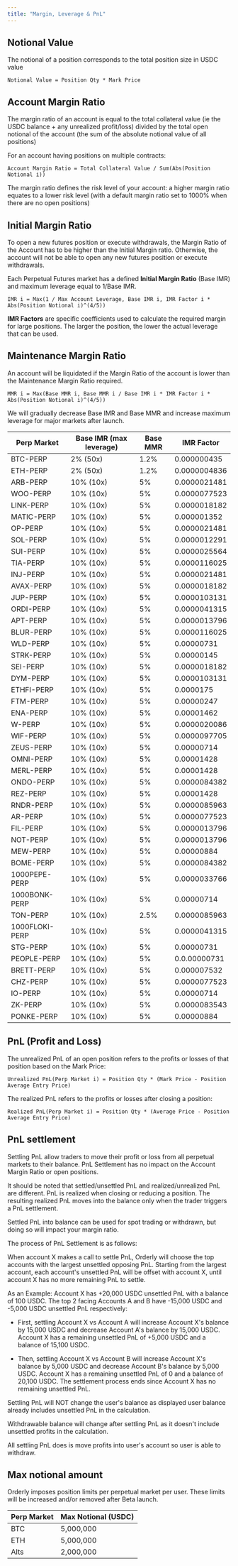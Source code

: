 ```yaml
---
title: "Margin, Leverage & PnL"
---
```


## Notional Value

The notional of a position corresponds to the total position size in USDC value

```
Notional Value = Position Qty * Mark Price
```

## Account Margin Ratio

The margin ratio of an account is equal to the total collateral value (ie the USDC balance + any unrealized profit/loss) divided by the total open notional of the account (the sum of the absolute notional value of all positions)

For an account having positions on multiple contracts:

```
Account Margin Ratio = Total Collateral Value / Sum(Abs(Position Notional i))
```

The margin ratio defines the risk level of your account: a higher margin ratio equates to a lower risk level (with a default margin ratio set to 1000% when there are no open positions)

## Initial Margin Ratio

To open a new futures position or execute withdrawals, the Margin Ratio of the Account has to be higher than the Initial Margin ratio. Otherwise, the account will not be able to open any new futures position or execute withdrawals.

Each Perpetual Futures market has a defined **Initial Margin Ratio** (Base IMR) and maximum leverage equal to 1/Base IMR.

```
IMR i = Max(1 / Max Account Leverage, Base IMR i, IMR Factor i * Abs(Position Notional i)^(4/5))
```

**IMR Factors** are specific coefficients used to calculate the required margin for large positions. The larger the position, the lower the actual leverage that can be used.

## Maintenance Margin Ratio

An account will be liquidated if the Margin Ratio of the account is lower than the Maintenance Margin Ratio required.

```
MMR i = Max(Base MMR i, Base MMR i / Base IMR i * IMR Factor i * Abs(Position Notional i)^(4/5))
```

<Note>
  We will gradually decrease Base IMR and Base MMR and increase maximum leverage for major markets
  after launch.
</Note>

| Perp Market | Base IMR (max leverage) | Base MMR | IMR Factor   |
| ----------- | ----------------------- | -------- | ------------ |
| BTC-PERP    | 2% (50x)                | 1.2%     | 0.000000435  |
| ETH-PERP    | 2% (50x)                | 1.2%     | 0.0000004836 |
| ARB-PERP    | 10% (10x)               | 5%       | 0.0000021481 |
| WOO-PERP    | 10% (10x)               | 5%       | 0.0000077523 |
| LINK-PERP   | 10% (10x)               | 5%       | 0.0000018182 |
| MATIC-PERP  | 10% (10x)               | 5%       | 0.000001352  |
| OP-PERP     | 10% (10x)               | 5%       | 0.0000021481 |
| SOL-PERP    | 10% (10x)               | 5%       | 0.0000012291 |
| SUI-PERP    | 10% (10x)               | 5%       | 0.0000025564 |
| TIA-PERP    | 10% (10x)               | 5%       | 0.0000116025 |
| INJ-PERP    | 10% (10x)               | 5%       | 0.0000021481 |
| AVAX-PERP   | 10% (10x)               | 5%       | 0.0000018182 |
| JUP-PERP    | 10% (10x)               | 5%       | 0.0000103131 |
| ORDI-PERP   | 10% (10x)               | 5%       | 0.0000041315 |
| APT-PERP    | 10% (10x)               | 5%       | 0.0000013796 |
| BLUR-PERP   | 10% (10x)               | 5%       | 0.0000116025 |
| WLD-PERP    | 10% (10x)               | 5%       | 0.00000731   |
| STRK-PERP   | 10% (10x)               | 5%       | 0.00000145   |
| SEI-PERP    | 10% (10x)               | 5%       | 0.0000018182 |
| DYM-PERP    | 10% (10x)               | 5%       | 0.0000103131 |
| ETHFI-PERP  | 10% (10x)               | 5%       | 0.0000175    |
| FTM-PERP    | 10% (10x)               | 5%       | 0.00000247   |
| ENA-PERP    | 10% (10x)               | 5%       | 0.00001462   |
| W-PERP      | 10% (10x)               | 5%       | 0.0000020086 |
| WIF-PERP    | 10% (10x)               | 5%       | 0.0000097705 |
| ZEUS-PERP   | 10% (10x)               | 5%       | 0.00000714   |
| OMNI-PERP   | 10% (10x)               | 5%       | 0.00001428  |
| MERL-PERP   | 10% (10x)               | 5%       | 0.00001428   |
| ONDO-PERP   | 10% (10x)               | 5%       | 0.0000084382   |
| REZ-PERP   | 10% (10x)               | 5%       | 0.00001428   |
| RNDR-PERP   | 10% (10x)               | 5%       | 0.0000085963   |
| AR-PERP   | 10% (10x)               | 5%       | 0.0000077523   |
| FIL-PERP   | 10% (10x)               | 5%       | 0.0000013796   |
| NOT-PERP   | 10% (10x)               | 5%       | 0.0000013796   |
| MEW-PERP   | 10% (10x)               | 5%       | 0.00000884   |
| BOME-PERP   | 10% (10x)               | 5%       | 0.0000084382   |
| 1000PEPE-PERP   | 10% (10x)               | 5%       | 0.0000033766   |
| 1000BONK-PERP   | 10% (10x)               | 5%       | 0.00000714   |
| TON-PERP   | 10% (10x)               | 2.5%       | 0.0000085963   |
| 1000FLOKI-PERP   | 10% (10x)               | 5%       | 0.0000041315   |
| STG-PERP   | 10% (10x)               | 5%       | 0.00000731   |
| PEOPLE-PERP   | 10% (10x)               | 5%       | 0.0.00000731   |
| BRETT-PERP   | 10% (10x)               | 5%       | 0.000007532   |
| CHZ-PERP   | 10% (10x)               | 5%       | 0.0000077523   |
| IO-PERP   | 10% (10x)               | 5%       | 0.00000714   |
| ZK-PERP   | 10% (10x)               | 5%       | 0.0000083543   |
| PONKE-PERP   | 10% (10x)               | 5%       | 0.00000884   |



## PnL (Profit and Loss)

The unrealized PnL of an open position refers to the profits or losses of that position based on the Mark Price:

```
Unrealized PnL(Perp Market i) = Position Qty * (Mark Price - Position Average Entry Price)
```

The realized PnL refers to the profits or losses after closing a position:

```
Realized PnL(Perp Market i) = Position Qty * (Average Price - Position Average Entry Price)
```

## PnL settlement

Settling PnL allow traders to move their profit or loss from all perpetual markets to their balance. PnL Settlement has no impact on the Account Margin Ratio or open positions.

It should be noted that settled/unsettled PnL and realized/unrealized PnL are different. PnL is realized when closing or reducing a position. The resulting realized PnL moves into the balance only when the trader triggers a PnL settlement.

Settled PnL into balance can be used for spot trading or withdrawn, but doing so will impact your margin ratio.

The process of PnL Settlement is as follows:

When account X makes a call to settle PnL, Orderly will choose the top accounts with the largest unsettled opposing PnL. Starting from the largest account, each account's unsettled PnL will be offset with account X, until account X has no more remaining PnL to settle.

As an Example: Account X has +20,000 USDC unsettled PnL with a balance of 100 USDC. The top 2 facing Accounts A and B have -15,000 USDC and -5,000 USDC unsettled PnL respectively:

- First, settling Account X vs Account A will increase Account X's balance by 15,000 USDC and decrease Account A's balance by 15,000 USDC. Account X has a remaining unsettled PnL of +5,000 USDC and a balance of 15,100 USDC.

- Then, settling Account X vs Account B will increase Account X's balance by 5,000 USDC and decrease Account B's balance by 5,000 USDC. Account X has a remaining unsettled PnL of 0 and a balance of 20,100 USDC. The settlement process ends since Account X has no remaining unsettled PnL.

<Note>
Settling PnL will NOT change the user's balance as displayed user balance already includes unsettled PnL in the calculation.

Withdrawable balance will change after settling PnL as it doesn't include unsettled profits in the calculation.

All settling PnL does is move profits into user's account so user is able to withdraw.

</Note>

## Max notional amount

Orderly imposes position limits per perpetual market per user. These limits will be increased and/or removed after Beta launch.

| Perp Market | Max Notional (USDC) |
| ----------- | ------------------- |
| BTC         | 5,000,000           |
| ETH         | 5,000,000           |
| Alts        | 2,000,000           |
